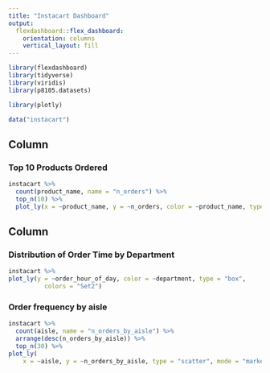 ```yaml
---
title: "Instacart Dashboard"
output: 
  flexdashboard::flex_dashboard:
    orientation: columns
    vertical_layout: fill
---
```


```r
library(flexdashboard)
library(tidyverse)
library(viridis)
library(p8105.datasets)

library(plotly)
```

```r
data("instacart")
```

Column {data-width=650}
-----------------------------------------------------------------------

### Top 10 Products Ordered

```r
instacart %>%
  count(product_name, name = "n_orders") %>%
  top_n(10) %>%
  plot_ly(x = ~product_name, y = ~n_orders, color = ~product_name, type = "bar")
```

Column {data-width=350}
-----------------------------------------------------------------------

### Distribution of Order Time by Department

```r
instacart %>%
plot_ly(y = ~order_hour_of_day, color = ~department, type = "box",
          colors = "Set2")
```

### Order frequency by aisle

```r
instacart %>%
  count(aisle, name = "n_orders_by_aisle") %>%
  arrange(desc(n_orders_by_aisle)) %>%
  top_n(30) %>%
plot_ly(
    x = ~aisle, y = ~n_orders_by_aisle, type = "scatter", mode = "markers", alpha = 0.5)
```

